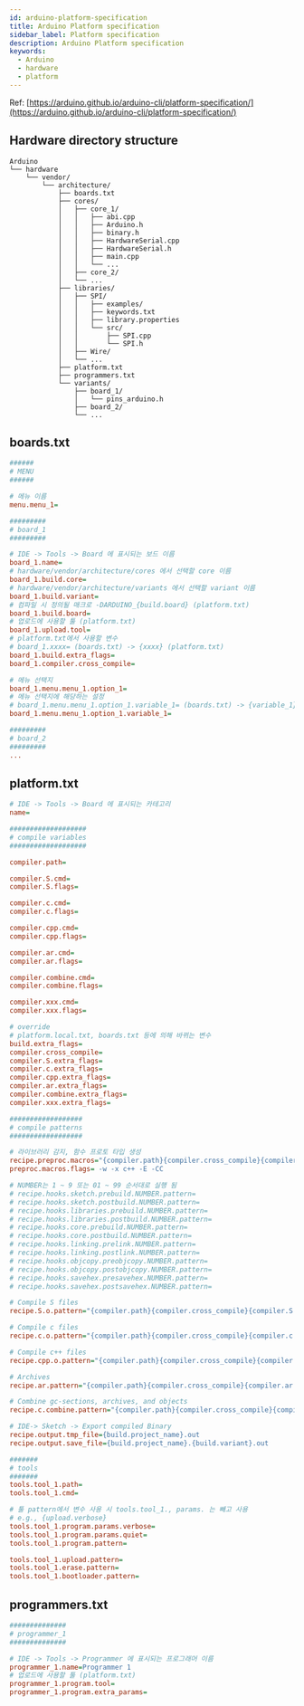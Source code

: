 ```yaml
---
id: arduino-platform-specification
title: Arduino Platform specification
sidebar_label: Platform specification
description: Arduino Platform specification
keywords:
  - Arduino
  - hardware
  - platform
---
```


Ref: [https://arduino.github.io/arduino-cli/platform-specification/](https://arduino.github.io/arduino-cli/platform-specification/)

## Hardware directory structure

```shell
Arduino
└── hardware
    └── vendor/
        └── architecture/
            ├── boards.txt
            ├── cores/
            │   ├── core_1/
            │   │   ├── abi.cpp
            │   │   ├── Arduino.h
            │   │   ├── binary.h
            │   │   ├── HardwareSerial.cpp
            │   │   ├── HardwareSerial.h
            │   │   ├── main.cpp
            │   │   └── ...
            │   ├── core_2/
            │   └── ...
            ├── libraries/
            │   ├── SPI/
            │   │   ├── examples/
            │   │   ├── keywords.txt
            │   │   ├── library.properties
            │   │   └── src/
            │   │       ├── SPI.cpp
            │   │       └── SPI.h
            │   ├── Wire/
            │   └── ...
            ├── platform.txt
            ├── programmers.txt
            └── variants/
                ├── board_1/
                │   └── pins_arduino.h
                ├── board_2/
                └── ...
```

## boards.txt

```ini title="boards.txt"
######
# MENU
######

# 메뉴 이름
menu.menu_1=

#########
# board_1
#########

# IDE -> Tools -> Board 에 표시되는 보드 이름
board_1.name=
# hardware/vendor/architecture/cores 에서 선택할 core 이름
board_1.build.core=
# hardware/vendor/architecture/variants 에서 선택할 variant 이름
board_1.build.variant=
# 컴파일 시 정의될 매크로 -DARDUINO_{build.board} (platform.txt)
board_1.build.board=
# 업로드에 사용할 툴 (platform.txt)
board_1.upload.tool=
# platform.txt에서 사용할 변수
# board_1.xxxx= (boards.txt) -> {xxxx} (platform.txt)
board_1.build.extra_flags=
board_1.compiler.cross_compile=

# 메뉴 선택지
board_1.menu.menu_1.option_1=
# 메뉴 선택지에 해당하는 설정
# board_1.menu.menu_1.option_1.variable_1= (boards.txt) -> {variable_1} (platform.txt)
board_1.menu.menu_1.option_1.variable_1=

#########
# board_2
#########
...
```

## platform.txt

```ini title="platform.txt"
# IDE -> Tools -> Board 에 표시되는 카테고리
name=

###################
# compile variables
###################

compiler.path=

compiler.S.cmd=
compiler.S.flags=

compiler.c.cmd=
compiler.c.flags=

compiler.cpp.cmd=
compiler.cpp.flags=

compiler.ar.cmd=
compiler.ar.flags=

compiler.combine.cmd=
compiler.combine.flags=

compiler.xxx.cmd=
compiler.xxx.flags=

# override
# platform.local.txt, boards.txt 등에 의해 바뀌는 변수
build.extra_flags=
compiler.cross_compile=
compiler.S.extra_flags=
compiler.c.extra_flags=
compiler.cpp.extra_flags=
compiler.ar.extra_flags=
compiler.combine.extra_flags=
compiler.xxx.extra_flags=

##################
# compile patterns
##################

# 라이브러리 감지, 함수 프로토 타입 생성
recipe.preproc.macros="{compiler.path}{compiler.cross_compile}{compiler.cpp.cmd}" {compiler.cpp.flags} {preproc.macros.flags} -DARDUINO={runtime.ide.version} -DARDUINO_{build.board} -DARDUINO_ARCH_{build.arch} {compiler.cpp.extra_flags} {build.extra_flags} {includes} "{source_file}" -o "{preprocessed_file_path}"
preproc.macros.flags= -w -x c++ -E -CC

# NUMBER는 1 ~ 9 또는 01 ~ 99 순서대로 실행 됨
# recipe.hooks.sketch.prebuild.NUMBER.pattern=
# recipe.hooks.sketch.postbuild.NUMBER.pattern=
# recipe.hooks.libraries.prebuild.NUMBER.pattern=
# recipe.hooks.libraries.postbuild.NUMBER.pattern=
# recipe.hooks.core.prebuild.NUMBER.pattern=
# recipe.hooks.core.postbuild.NUMBER.pattern=
# recipe.hooks.linking.prelink.NUMBER.pattern=
# recipe.hooks.linking.postlink.NUMBER.pattern=
# recipe.hooks.objcopy.preobjcopy.NUMBER.pattern=
# recipe.hooks.objcopy.postobjcopy.NUMBER.pattern=
# recipe.hooks.savehex.presavehex.NUMBER.pattern=
# recipe.hooks.savehex.postsavehex.NUMBER.pattern=

# Compile S files
recipe.S.o.pattern="{compiler.path}{compiler.cross_compile}{compiler.S.cmd}" {compiler.S.flags} -DARDUINO={runtime.ide.version} -DARDUINO_{build.board} -DARDUINO_ARCH_{build.arch} {compiler.S.extra_flags} {build.extra_flags} {includes} "{source_file}" -o "{object_file}"

# Compile c files
recipe.c.o.pattern="{compiler.path}{compiler.cross_compile}{compiler.c.cmd}" {compiler.c.flags} -DARDUINO={runtime.ide.version} -DARDUINO_{build.board} -DARDUINO_ARCH_{build.arch} {compiler.c.extra_flags} {build.extra_flags} {includes} "{source_file}" -o "{object_file}"

# Compile c++ files
recipe.cpp.o.pattern="{compiler.path}{compiler.cross_compile}{compiler.cpp.cmd}" {compiler.cpp.flags} -DARDUINO={runtime.ide.version} -DARDUINO_{build.board} -DARDUINO_ARCH_{build.arch} {compiler.cpp.extra_flags} {build.extra_flags} {includes} "{source_file}" -o "{object_file}"

# Archives
recipe.ar.pattern="{compiler.path}{compiler.cross_compile}{compiler.ar.cmd}" {compiler.ar.flags} {compiler.ar.extra_flags} "{archive_file_path}" "{object_file}"

# Combine gc-sections, archives, and objects
recipe.c.combine.pattern="{compiler.path}{compiler.cross_compile}{compiler.combine.cmd}" {compiler.combine.flags} {compiler.combine.extra_flags} -o "{build.path}/{build.project_name}.out" {object_files} {archive_file_path} "-L{build.path}"

# IDE-> Sketch -> Export compiled Binary
recipe.output.tmp_file={build.project_name}.out
recipe.output.save_file={build.project_name}.{build.variant}.out

#######
# tools
#######
tools.tool_1.path=
tools.tool_1.cmd=

# 툴 pattern에서 변수 사용 시 tools.tool_1., params. 는 빼고 사용
# e.g., {upload.verbose}
tools.tool_1.program.params.verbose=
tools.tool_1.program.params.quiet=
tools.tool_1.program.pattern=

tools.tool_1.upload.pattern=
tools.tool_1.erase.pattern=
tools.tool_1.bootloader.pattern=
```

## programmers.txt

```ini title="programmers.txt"
##############
# programmer_1
##############

# IDE -> Tools -> Programmer 에 표시되는 프로그래머 이름
programmer_1.name=Programmer 1
# 업로드에 사용할 툴 (platform.txt)
programmer_1.program.tool=
programmer_1.program.extra_params=
```

